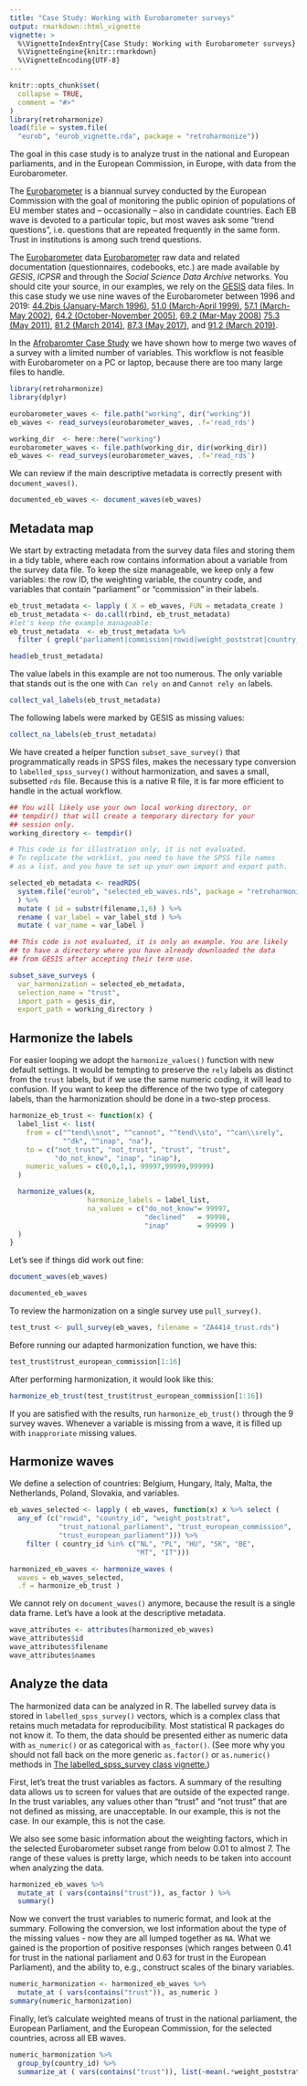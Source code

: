 ---
title: "Case Study: Working with Eurobarometer surveys"
output: rmarkdown::html_vignette
vignette: >
  %\VignetteIndexEntry{Case Study: Working with Eurobarometer surveys}
  %\VignetteEngine{knitr::rmarkdown}
  %\VignetteEncoding{UTF-8}
---

```{r, include = FALSE}
knitr::opts_chunk$set(
  collapse = TRUE,
  comment = "#>"
)
library(retroharmonize)
load(file = system.file(
  "eurob", "eurob_vignette.rda", package = "retroharmonize"))
```

The goal in this case study is to analyze trust in the national and European parliaments, and in the European Commission, in Europe, with data from the Eurobarometer. 

The [Eurobarometer](https://ec.europa.eu/commfrontoffice/publicopinion/index.cfm) is a biannual survey conducted by the European Commission with the goal of monitoring the public opinion of populations of EU member states and -- occasionally -- also in candidate countries. Each EB wave is devoted to a particular topic, but most waves ask some "trend questions", i.e. questions that are repeated frequently in the same form. Trust in institutions is among such trend questions.

The [Eurobarometer](https://ec.europa.eu/commfrontoffice/publicopinion/index.cfm) data
[Eurobarometer](https://ec.europa.eu/commfrontoffice/publicopinion/index.cfm) raw data and related documentation (questionnaires, codebooks, etc.) are made available by *GESIS*, *ICPSR* and through the *Social Science Data Archive* networks. You should cite your source, in our examples, we rely on the [GESIS](https://www.gesis.org/en/eurobarometer-data-service/search-data-access/data-access) data files. In this case study we use nine waves of the Eurobarometer between 1996 and 2019: 
[44.2bis (January-March 1996)](https://search.gesis.org/research_data/ZA2828), [51.0 (March-April 1999)](https://search.gesis.org/research_data/ZA3171), [57.1 (March-May 2002)](https://search.gesis.org/research_data/ZA3639), [64.2 (October-November 2005)](https://search.gesis.org/research_data/ZA4414), [69.2 (Mar-May 2008)](https://search.gesis.org/research_data/ZA4744)
[75.3 (May 2011)](https://search.gesis.org/research_data/ZA5481), [81.2 (March 2014)](https://search.gesis.org/research_data/ZA5913), [87.3 (May 2017)](https://search.gesis.org/research_data/ZA6863), and [91.2 (March 2019)](https://search.gesis.org/research_data/ZA7562).  

In the [Afrobaromter Case Study](https://retroharmonize.dataobservatory.eu/articles/afrobarometer.html) we have shown how to merge two waves of a survey with a limited number of variables.  This workflow is not feasible with Eurobarometer on a PC or laptop, because there are too many large files to handle. 


```{r setup, message=FALSE}
library(retroharmonize)
library(dplyr)
```


```{r import-display, eval=FALSE}
eurobarometer_waves <- file.path("working", dir("working"))
eb_waves <- read_surveys(eurobarometer_waves, .f='read_rds')
```

```{r import-here, echo=FALSE}
working_dir  <- here::here("working")
eurobarometer_waves <- file.path(working_dir, dir(working_dir))
eb_waves <- read_surveys(eurobarometer_waves, .f='read_rds')
```

We can review if the main descriptive metadata is correctly present with `document_waves()`.

```{r document-waves, eval=FALSE}
documented_eb_waves <- document_waves(eb_waves) 
```

## Metadata map

We start by extracting metadata from the survey data files and storing them in a tidy table, where each row contains information about a variable from the survey data file. To keep the size manageable, we keep only a few variables: the row ID, the weighting variable, the country code, and variables that contain "parliament" or "commission" in their labels.

```{r metadata, eval=FALSE}
eb_trust_metadata <- lapply ( X = eb_waves, FUN = metadata_create )
eb_trust_metadata <- do.call(rbind, eb_trust_metadata)
#let's keep the example manageable:
eb_trust_metadata  <- eb_trust_metadata %>%
  filter ( grepl("parliament|commission|rowid|weight_poststrat|country_id", var_name_orig) )
```

```{r head}
head(eb_trust_metadata)
```

The value labels in this example are not too numerous.  The only variable that stands out is the one with `Can rely on` and `Cannot rely on` labels. 

```{r valid-labels}
collect_val_labels(eb_trust_metadata)
```

The following labels were marked by GESIS as missing values:

```{r missing-labels}
collect_na_labels(eb_trust_metadata)
```

We have created a helper function `subset_save_survey()` that programmatically reads in SPSS files, makes the necessary type conversion to `labelled_spss_survey()` without harmonization, and saves a small, subsetted `rds` file. Because this is a native R file, it is far more efficient to handle in the actual workflow.

```{r}
## You will likely use your own local working directory, or
## tempdir() that will create a temporary directory for your 
## session only. 
working_directory <- tempdir()
```


```{r subsetting, eval=FALSE}
# This code is for illustration only, it is not evaluated.
# To replicate the worklist, you need to have the SPSS file names 
# as a list, and you have to set up your own import and export path.

selected_eb_metadata <- readRDS(
  system.file("eurob", "selected_eb_waves.rds", package = "retroharmonize")
  ) %>%
  mutate ( id = substr(filename,1,6) ) %>%
  rename ( var_label = var_label_std ) %>%
  mutate ( var_name = var_label )

## This code is not evaluated, it is only an example. You are likely 
## to have a directory where you have already downloaded the data
## from GESIS after accepting their term use.

subset_save_surveys ( 
  var_harmonization = selected_eb_metadata, 
  selection_name = "trust",
  import_path = gesis_dir, 
  export_path = working_directory )
```

## Harmonize the labels

For easier looping we adopt the `harmonize_values()` function with new default settings. It would be tempting to preserve the `rely` labels as distinct from the `trust` labels, but if we use the same numeric coding, it will lead to confusion. If you want to keep the difference of the two type of category labels, than the harmonization should be done in a two-step process. 

```{r specificfunction}
harmonize_eb_trust <- function(x) {
  label_list <- list(
    from = c("^tend\\snot", "^cannot", "^tend\\sto", "^can\\srely",
             "^dk", "^inap", "na"), 
    to = c("not_trust", "not_trust", "trust", "trust",
           "do_not_know", "inap", "inap"), 
    numeric_values = c(0,0,1,1, 99997,99999,99999)
  )

  harmonize_values(x, 
                   harmonize_labels = label_list, 
                   na_values = c("do_not_know"= 99997,
                                 "declined"   = 99998,
                                 "inap"       = 99999 )
  )
}
```

Let's see if things did work out fine:

```{r, eval=FALSE}
document_waves(eb_waves)
```
```{r, echo=FALSE}
documented_eb_waves
```

To review the harmonization on a single survey use `pull_survey()`. 

```{r, check, eval=FALSE}
test_trust <- pull_survey(eb_waves, filename = "ZA4414_trust.rds")
```

Before running our adapted harmonization function, we have this:

```{r, pulled-check}
test_trust$trust_european_commission[1:16]
```

After performing harmonization, it would look like this:

```{r}
harmonize_eb_trust(test_trust$trust_european_commission[1:16])
```

If you are satisfied with the results, run `harmonize_eb_trust()` through the 9 survey waves. Whenever a variable is missing from a wave, it is filled up with `inapproriate` missing values.

## Harmonize waves

We define a selection of countries: Belgium, Hungary, Italy, Malta, the Netherlands, Poland, Slovakia, and variables.

```{r}
eb_waves_selected <- lapply ( eb_waves, function(x) x %>% select ( 
  any_of (c("rowid", "country_id", "weight_poststrat", 
            "trust_national_parliament", "trust_european_commission", 
            "trust_european_parliament"))) %>%
    filter ( country_id %in% c("NL", "PL", "HU", "SK", "BE", 
                               "MT", "IT")))

```


```{r harmonizewaves, eval=FALSE}
harmonized_eb_waves <- harmonize_waves ( 
  waves = eb_waves_selected, 
  .f = harmonize_eb_trust )
```

We cannot rely on `document_waves()` anymore, because the result is a single data frame. Let's have a look at the descriptive metadata.

```{r}
wave_attributes <- attributes(harmonized_eb_waves)
wave_attributes$id
wave_attributes$filename
wave_attributes$names
```
## Analyze the data

The harmonized data can be analyzed in R.  The labelled survey data is stored in `labelled_spss_survey()` vectors, which is a complex class that retains much metadata for reproducibility. Most statistical R packages do not know it. To them, the data should be presented either as numeric data with `as_numeric()` or as categorical with `as_factor()`.  (See more why you should not fall back on the more generic `as.factor()` or `as.numeric()` methods in [The labelled_spss_survey class vignette.](https://retroharmonize.dataobservatory.eu/articles/labelled_spss_survey.html))


First, let's treat the trust variables as factors. A summary of the resulting data allows us to screen for values that are outside of the expected range. In the trust variables, any values other than "trust" and "not trust" that are not defined as missing, are unacceptable. In our example, this is not the case. In our example, this is not the case. 

We also see some basic information about the weighting factors, which in the selected Eurobarometer subset range from below 0.01 to almost 7. The range of these values is pretty large, which needs to be taken into account when analyzing the data.

```{r factor}
harmonized_eb_waves %>%
  mutate_at ( vars(contains("trust")), as_factor ) %>%
  summary()
```

Now we convert the trust variables to numeric format, and look at the summary. Following the conversion, we lost information about the type of the missing values - now they are all lumped together as `NA`. What we gained is the proportion of positive responses (which ranges between 0.41 for trust in the national parliament and 0.63 for trust in the European Parliament), and the ability to, e.g., construct scales of the binary variables.

```{r numericrepr}
numeric_harmonization <- harmonized_eb_waves %>%
  mutate_at ( vars(contains("trust")), as_numeric )
summary(numeric_harmonization)
```

Finally, let's calculate weighted means of trust in the national parliament, the European Parliament, and the European Commission, for the selected countries, across all EB waves.

```{r}
numeric_harmonization %>%
  group_by(country_id) %>%
  summarize_at ( vars(contains("trust")), list(~mean(.*weight_poststrat, na.rm=TRUE))) 
```


